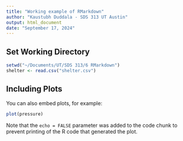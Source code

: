 ```yaml
---
title: "Working example of RMarkdown"
author: "Kaustubh Duddala - SDS 313 UT Austin"
output: html_document
date: "September 17, 2024"
---
```


## Set Working Directory

```R
setwd("~/Documents/UT/SDS 313/6 RMarkdown")
shelter <- read.csv("shelter.csv")
```

## Including Plots

You can also embed plots, for example:

```r
plot(pressure)
```

Note that the `echo = FALSE` parameter was added to the code chunk to prevent printing of the R code that generated the plot.
